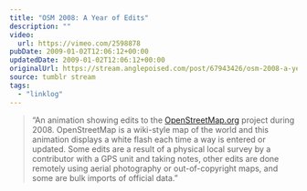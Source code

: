 ```yaml
---
title: "OSM 2008: A Year of Edits"
description: ""
video:
  url: https://vimeo.com/2598878
pubDate: 2009-01-02T12:06:12+00:00
updatedDate: 2009-01-02T12:06:12+00:00
originalUrl: https://stream.anglepoised.com/post/67943426/osm-2008-a-year-of-edits-an-animation-showing
source: tumblr stream
tags:
  - "linklog"
---
```


> &ldquo;An animation showing edits to the <a href="http://www.openstreetmap.org/">OpenStreetMap.org</a> project during 2008. OpenStreetMap is a wiki-style map of the world and this animation displays a white flash each time a way is entered or updated. Some edits are a result of a physical local survey by a contributor with a GPS unit and taking notes, other edits are done remotely using aerial photography or out-of-copyright maps, and some are bulk imports of official data.&rdquo;
